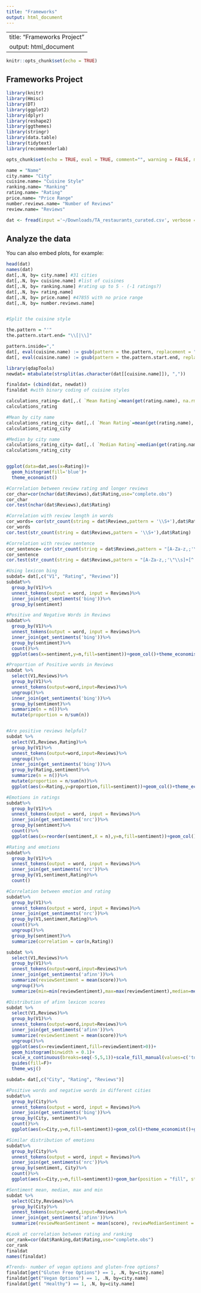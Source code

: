 ```yaml
---
title: "Frameworks"
output: html_document
---
```

---
title: "Frameworks Project"
output: html_document
---

```r
knitr::opts_chunk$set(echo = TRUE)
```

## Frameworks Project

```r
library(knitr)
library(Hmisc)
library(DT)
library(ggplot2)
library(dplyr)
library(reshape2)
library(ggthemes)
library(stringr)
library(data.table)
library(tidytext)
library(recommenderlab)

opts_chunk$set(echo = TRUE, eval = TRUE, comment="", warning = FALSE, message = FALSE, tidy.opts=list(width.cutoff=55), tidy = TRUE)
```
```r
name = "Name"
city.name= "City"
cuisine.name= "Cuisine Style"
ranking.name= "Ranking"
rating.name= "Rating"
price.name= "Price Range"
number.reviews.name= "Number of Reviews"
review.name= "Reviews"

```

```r
dat <- fread(input ='~/Downloads/TA_restaurants_curated.csv', verbose = FALSE)
```

## Analyze the data

You can also embed plots, for example:

```r

head(dat)
names(dat)
dat[,.N, by= city.name] #31 cities
dat[,.N, by= cuisine.name] #list of cuisines
dat[,.N, by= ranking.name] #rating up to 5 - (-1 ratings?)
dat[,.N, by= rating.name] 
dat[,.N, by= price.name] #47855 with no price range
dat[,.N, by= number.reviews.name]


#Split the cuisine style

the.pattern = "'"
the.pattern.start.end= "\\[|\\]"

pattern.inside=","
dat[, eval(cuisine.name) := gsub(pattern = the.pattern, replacement = "", x = get(cuisine.name))]
dat[, eval(cuisine.name) := gsub(pattern = the.pattern.start.end, replacement = "", x = get(cuisine.name))]

library(qdapTools)
newdat= mtabulate(strsplit(as.character(dat[[cuisine.name]]), ","))

finaldat= (cbind(dat, newdat))
finaldat #with binary coding of cuisine styles

```

```r
calculations_rating= dat[,.( `Mean Rating`=mean(get(rating.name), na.rm=TRUE), `Standard Deviation`=sd(get(rating.name), na.rm=TRUE))]
calculations_rating

#Mean by city name
calculations_rating_city= dat[,.( `Mean Rating`=mean(get(rating.name), na.rm=TRUE), `Standard Deviation`=sd(get(rating.name), na.rm=TRUE)), by=city.name]
calculations_rating_city

#Median by city name
calculations_rating_city= dat[,.( `Median Rating`=median(get(rating.name), na.rm=TRUE)), by=city.name]
calculations_rating_city


ggplot(data=dat,aes(x=Rating))+
  geom_histogram(fill='blue')+
  theme_economist()

#Correlation between review rating and longer reviews
cor_char=cor(nchar(dat$Reviews),dat$Rating,use="complete.obs")
cor_char
cor.test(nchar(dat$Reviews),dat$Rating)

#Correlation with review length in words
cor_words= cor(str_count(string = dat$Reviews,pattern = '\\S+'),dat$Rating,use="complete.obs")
cor_words
cor.test(str_count(string = dat$Reviews,pattern = '\\S+'),dat$Rating)

#Correlation with review sentence
cor_sentence= cor(str_count(string = dat$Reviews,pattern = "[A-Za-z,;'\"\\s]+[^.!?]*[.?!]"),dat$Rating,use="complete.obs")
cor_sentence
cor.test(str_count(string = dat$Reviews,pattern = "[A-Za-z,;'\"\\s]+[^.!?]*[.?!]"),dat$Rating,use="complete.obs")


```
```r

#Using lexicon bing
subdat= dat[,c("V1", "Rating", "Reviews")]
subdat%>%
  group_by(V1)%>%
  unnest_tokens(output = word, input = Reviews)%>%
  inner_join(get_sentiments('bing'))%>%
  group_by(sentiment)

#Positive and Negative Words in Reviews
subdat%>%
  group_by(V1)%>%
  unnest_tokens(output = word, input = Reviews)%>%
  inner_join(get_sentiments('bing'))%>%
  group_by(sentiment)%>%
  count()%>%
  ggplot(aes(x=sentiment,y=n,fill=sentiment))+geom_col()+theme_economist()+guides(fill=F)

#Proportion of Positive words in Reviews
subdat %>%
  select(V1,Reviews)%>%
  group_by(V1)%>%
  unnest_tokens(output=word,input=Reviews)%>%
  ungroup()%>%
  inner_join(get_sentiments('bing'))%>%
  group_by(sentiment)%>%
  summarize(n = n())%>%
  mutate(proportion = n/sum(n))


#Are positive reviews helpful?
subdat %>%
  select(V1,Reviews,Rating)%>%
  group_by(V1)%>%
  unnest_tokens(output=word,input=Reviews)%>%
  ungroup()%>%
  inner_join(get_sentiments('bing'))%>%
  group_by(Rating,sentiment)%>%
  summarize(n = n())%>%
  mutate(proportion = n/sum(n))%>%
  ggplot(aes(x=Rating,y=proportion,fill=sentiment))+geom_col()+theme_economist()

```

```r
#Emotions in ratings
subdat%>%
  group_by(V1)%>%
  unnest_tokens(output = word, input = Reviews)%>%
  inner_join(get_sentiments('nrc'))%>%
  group_by(sentiment)%>%
  count()%>%
  ggplot(aes(x=reorder(sentiment,X = n),y=n,fill=sentiment))+geom_col()+guides(fill=F)+coord_flip()+theme_wsj()

#Rating and emotions
subdat%>%
  group_by(V1)%>%
  unnest_tokens(output = word, input = Reviews)%>%
  inner_join(get_sentiments('nrc'))%>%
  group_by(V1,sentiment,Rating)%>%
  count()

#Correlation between emotion and rating
subdat%>%
  group_by(V1)%>%
  unnest_tokens(output = word, input = Reviews)%>%
  inner_join(get_sentiments('nrc'))%>%
  group_by(V1,sentiment,Rating)%>%
  count()%>%
  ungroup()%>%
  group_by(sentiment)%>%
  summarize(correlation = cor(n,Rating))

```

```r
subdat %>%
  select(V1,Reviews)%>%
  group_by(V1)%>%
  unnest_tokens(output=word,input=Reviews)%>%
  inner_join(get_sentiments('afinn'))%>%
  summarize(reviewSentiment = mean(score))%>%
  ungroup()%>%
  summarize(min=min(reviewSentiment),max=max(reviewSentiment),median=median(reviewSentiment),mean=mean(reviewSentiment))

#Distribution of afinn lexicon scores
subdat %>%
  select(V1,Reviews)%>%
  group_by(V1)%>%
  unnest_tokens(output=word,input=Reviews)%>%
  inner_join(get_sentiments('afinn'))%>%
  summarize(reviewSentiment = mean(score))%>%
  ungroup()%>%
  ggplot(aes(x=reviewSentiment,fill=reviewSentiment>0))+
  geom_histogram(binwidth = 0.1)+
  scale_x_continuous(breaks=seq(-5,5,1))+scale_fill_manual(values=c('tomato','seagreen'))+
  guides(fill=F)+
  theme_wsj()

```

```r
subdat= dat[,c("City", "Rating", "Reviews")]

#Positive words and negative words in different cities
subdat%>%
  group_by(City)%>%
  unnest_tokens(output = word, input = Reviews)%>%
  inner_join(get_sentiments('bing'))%>%
  group_by(City, sentiment)%>%
  count()%>%
  ggplot(aes(x=City,y=n,fill=sentiment))+geom_col()+theme_economist()+guides(fill=F)+ coord_flip()

#Similar distribution of emotions
subdat%>%
  group_by(City)%>%
  unnest_tokens(output = word, input = Reviews)%>%
  inner_join(get_sentiments('nrc'))%>%
  group_by(sentiment, City)%>%
  count()%>%
  ggplot(aes(x=City,y=n,fill=sentiment))+geom_bar(position = "fill", stat='identity')+guides(fill=F)+coord_flip()+theme_wsj()

#Sentiment mean, median, max and min 
subdat %>%
  select(City,Reviews)%>%
  group_by(City)%>%
  unnest_tokens(output=word,input=Reviews)%>%
  inner_join(get_sentiments('afinn'))%>%
  summarize(reviewMeanSentiment = mean(score), reviewMedianSentiment = median(score), reviewMaxSentiment = max(score),reviewMinSentiment = min(score))


```

```r

#Look at correlation between rating and ranking
cor_rank=cor(dat$Ranking,dat$Rating,use="complete.obs")
cor_rank
finaldat
names(finaldat)

#Trends- number of vegan options and gluten-free options?
finaldat[get("Gluten Free Options") == 1, .N, by=city.name]
finaldat[get("Vegan Options") == 1, .N, by=city.name]
finaldat[get( "Healthy") == 1, .N, by=city.name]
```